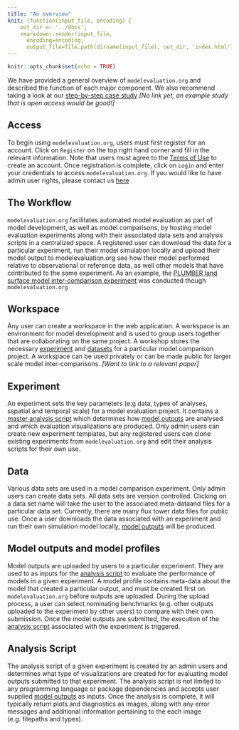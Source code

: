 ```yaml
---
title: "An overview"
knit: (function(input_file, encoding) {
    out_dir <- '../docs';
    rmarkdown::render(input_file,
      encoding=encoding,
      output_file=file.path(dirname(input_file), out_dir, 'index.html'))})
---
```


```r
knitr::opts_chunk$set(echo = TRUE)
```

We have provided a general overview of `modelevaluation.org` and described the function of each major component. We also recommend taking a look at our [step-by-step case study]() _[No link yet, an example study that is open access would be good!]_

## Access

To begin using `modelevaluation.org`, users must first register for an account. 
Click on `Register` on the top right hand corner and fill in the relevant information. Note that users must agree to the [Terms of Use](https://modelevaluation.org/terms-of-use) to create an account. Once registration is complete, click on  `Login` and enter your credentials to access `modelevaluation.org`. If you would like to have admin user rights, please contact us [here](mailto:admin@modelevaluation.org) 

## The Workflow

`modelevaluation.org` facilitates automated model evaluation as part of model development, as well as model comparisons, by hosting model evaluation experiments along with their associated data sets and analysis scripts in a centralized space. A registered user can download the data for a particular experiment, run their model simulation locally and upload their model output to modelevaluation.org see how their model performed relative to observational or reference data, as well other models that have contributed to the same experiment. As an example, the [PLUMBER land surface model inter-comparison experiment](https://journals.ametsoc.org/view/journals/hydr/16/3/jhm-d-14-0158_1.xml) was conducted though `modelevaluation.org`  

## Workspace

Any user can create a workspace in the web application. A workspace is an environment for model development and is used to group users together that are collaborating on the same project. A workshop stores the necessary [experiment](#experiment) and [datasets](#data) for a particular model comparison project. A workspace can be used privately or can be made public for larger scale model inter-comparisons. _[Want to link to a relevant paper]_

## Experiment {#experiment}

An experiment sets the key parameters (e.g data, types of analyses, sspatial and temporal scale) for a model evaluation project. It contains a [master analysis script](#analysisscript) which determines how [model outputs](#modeloutput) are analysed and which evaluation visualizations are produced. Only admin users can create new experiment templates, but any registered users can clone existing experiments from `modelevaluation.org` and edit their analysis scripts for their own use.

## Data  {#data}

Various data sets are used in a model comparison experiment. Only admin users can create data sets. All data sets are version controlled. Clicking on a data set name will take the user to the associated meta-dataand files for a particular data set. Currently, there are many flux tower data files for public use. Once a user downloads the data associated with an experiment and run their own simulation model locally, [model outputs](#modeloutput) will be produced.

## Model outputs and model profiles {#modeloutput}

Model outputs are uploaded by users to a particular experiment. They are used to as inputs for the [analysis script](#analysisscript) to evaluate the performance of models in a given experiment. A model profile contains meta-data about the model that created a particular output, and must be created first on `modelevaluation.org` before  outputs are uploaded. During the upload process, a user can select  nominating benchmarks (e.g. other outputs uploaded to the experiment by other users) to compare with their own submission. Once the model outputs are submitted, the execution of the [analysis script](#analysisscript) associated with the experiment is triggered.

## Analysis Script {#analysisscript}

The analysis script of a given experiment is created by an admin users and determines what type of visualizations are created for for evaluating  model outputs submitted to that experiment. The analysis script is not limited to any programming language or package dependencies and accepts user supplied [model outputs](#modeloutput) as inputs. Once the analysis is complete, it will typically return plots and diagnostics as images, along with any error messages and additional information pertaining to the each image (e.g. filepaths and types).

